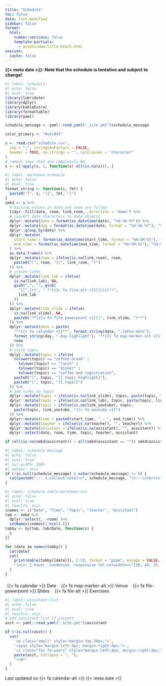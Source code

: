 ```yaml
---
title: "Schedule"
toc: false
date: last-modified
sidebar: false
format:
  html:
    number-sections: false
    template-partials:
      - assets/www/title-block.html
execute:
  cache: false
---
```


[**{{< meta date >}}: Note that the schedule is tentative and subject to change!**]{.large}

```r
#| label: schedule
#| echo: false
#| eval: true
library(lubridate)
library(dplyr)
library(kableExtra)
library(formattable)
library(yaml)

schedule_message <- yaml::read_yaml("_site.yml")$schedule_message

color_primary <- "#a7c947"

s <- read.csv("schedule.csv",
  sep = ";", stringsAsFactors = FALSE,
  header = TRUE, na.strings = "", colClasses = "character"
)
# remove rows that are completely NA
s <- s[!apply(s, 1, function(x) all(is.na(x))), ]
```

```r
#| label: markdown-schedule
#| echo: false
#| eval: true
format_string <- function(s, fmt) {
  paste0("[", s, "]{", fmt, "}")
}
smkd <- s %>%
  # missing values in date and room are filled
  tidyr::fill(date, room, link_room, .direction = "down") %>%
  # convert date characters to date objects
  dplyr::mutate(date = format(as_datetime(date), "%d-%b-%Y")) %>%
  dplyr::mutate(day = format(as_datetime(date, format = "%d-%b-%Y"), "%a")) %>%
  dplyr::group_by(date) %>%
  dplyr::mutate(
    start_time = format(as_datetime(start_time, format = "%H:%M:%S"), "%H:%M"),
    end_time = format(as_datetime(end_time, format = "%H:%M:%S"), "%H:%M")
  ) %>%
  as.data.frame() %>%
  dplyr::mutate(room = ifelse(is.na(link_room), room,
    paste0("[", room, "](", link_room, ")")
  )) %>%
  # create links
  dplyr::mutate(link_lab = ifelse(
    is.na(link_lab), NA,
    gsub(",", "", gsub(
      "([^,]+)", " **[{{< fa file-alt >}}](\\1)**",
      link_lab
    ))
  )) %>%
  dplyr::mutate(link_slide = ifelse(
    is.na(link_slide), NA,
    paste0("**[{{< fa file-powerpoint >}}](", link_slide, ")**")
  )) %>%
  dplyr::mutate(date = paste(
    "**{{< fa calendar >}}**", format_string(date, ".table-date"),
    format_string(day, ".day-highlight"), "**{{< fa map-marker-alt >}}**",
    room
  )) %>%
  # style topic
  dplyr::mutate(topic = ifelse(
    tolower(topic) == "coffee break" |
      tolower(topic) == "lunch" |
      tolower(topic) == "dinner" |
      tolower(topic) == "coffee and registration",
    paste0("[", topic, "]{.topic-highlight}"),
    paste0("[", topic, "]{.topic}")
  )) %>%
  # add links to topic
  dplyr::mutate(topic = ifelse(is.na(link_slide), topic, paste(topic, link_slide))) %>%
  dplyr::mutate(topic = ifelse(is.na(link_lab), topic, paste(topic, link_lab))) %>%
  dplyr::mutate(topic = ifelse(is.na(link_youtube), topic,
    paste(topic, link_youtube, "{{< fa youtube >}}")
  )) %>%
  dplyr::mutate(time = paste0(start_time, " - ", end_time)) %>%
  dplyr::mutate(teacher = ifelse(is.na(teacher), "", teacher)) %>%
  dplyr::mutate(assistant = ifelse(is.na(assistant), "", assistant)) %>%
  dplyr::select(date, room, time, topic, teacher, assistant)

if (all(is.na(smkd$assistant)) | all(smkd$assistant == "")) smkd$assistant <- NULL
```

```r
#| label: schedule-message
#| echo: false
#| eval: true
#| out-width: 100%
#| output: asis
if (!is.null(schedule_message) & nchar(schedule_message) != 0) {
  cat(paste0("::: {.callout-note}\n", schedule_message, "\n:::\n<br>\n"))
}
```

::: {.contents-table}

```r
#| label: schedule-table-markdown-out
#| echo: false
#| eval: true
#| results: asis
cnames <- c("Date", "Time", "Topic", "Teacher", "Assistant")
tab <- smkd %>%
  dplyr::select(, -room) %>%
  setNames(cnames[1:ncol(.)])
tabby <- by(tab, tab$Date, function(x) {
  x
})

for (date in names(tabby)) {
  cat(date)
  cat(
    print(kable(tabby[[date]][, 2:5], format = "pipe", escape = FALSE, row.names = FALSE)),
    "\n\n: {.hover .condensed .responsive tbl-colwidths=\"[20, 40, 25, 15]\"}\n\n"
  )
}
```

<!-- marker legend -->
<p class="small" style="margin-top:20px;">
<span>
<span style="margin-left:6px; margin-right:6px;">
{{< fa calendar >}} Date </span>
<span style="margin-left:6px; margin-right:6px;">
{{< fa map-marker-alt >}} Venue </span>
<span style="margin-left:6px; margin-right:6px;">
{{< fa file-powerpoint >}} Slides </span>
<span style="margin-left:6px; margin-right:6px;">
{{< fa file-alt >}} Exercises </span>
</span>
</p>

```r
#| label: assistant-list
#| echo: false
#| eval: true
#| results: asis
# add assistant list if present
asst <- yaml::read_yaml("_site.yml")$assistant

if (!is.null(asst)) {
  cat(
    '<p class="small" style="margin-top:20px;">',
    '<span style="margin-left:4px; margin-right:4px;">',
    '<i class="fas fa-users" style="margin-left:4px; margin-right:4px;"></i></span>',
    paste(asst, collapse = ", "),
    "</p>"
  )
}
```

:::

::: {.landing-update}

::: {.smallest}

Last updated on {{< fa calendar-alt >}} {{< meta date >}}

:::

:::
